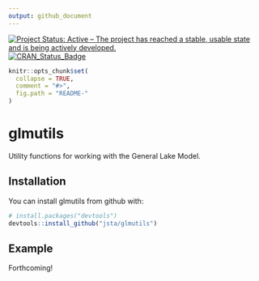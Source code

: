 ```yaml
---
output: github_document
---
```

[![Project Status: Active – The project has reached a stable, usable state and is being actively developed.](http://www.repostatus.org/badges/latest/wip.svg)](http://www.repostatus.org/#wip)
[![CRAN_Status_Badge](http://www.r-pkg.org/badges/version/glmutils)](https://cran.r-project.org/package=glmutils)

<!-- README.md is generated from README.Rmd. Please edit that file -->

```r
knitr::opts_chunk$set(
  collapse = TRUE,
  comment = "#>",
  fig.path = "README-"
)
```

# glmutils

Utility functions for working with the General Lake Model.

## Installation

You can install glmutils from github with:

```r
# install.packages("devtools")
devtools::install_github("jsta/glmutils")
```

## Example

Forthcoming!
